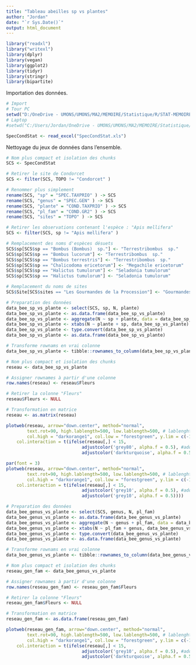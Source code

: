 ```yaml
---
title: "Tableau abeilles sp vs plantes"
author: "Jordan"
date: "`r Sys.Date()`"
output: html_document
---
```


```r
library("readxl") 
library("writexl")
library(dplyr)
library(vegan)
library(ggplot2)
library(tidyr)
library(stringr)
library(bipartite)
```

Importation des données.
```r
# Import
# Tour PC
setwd("D:/OneDrive - UMONS/UMONS/MA2/MEMOIRE/Statistique/R/STAT-MEMOIRE/RAW")
# Laptop
#setwd("C:/Users/Jordan/OneDrive - UMONS/UMONS/MA2/MEMOIRE/Statistique/R/STAT-MEMOIRE/RAW2")

SpecCondStat <- read_excel("SpecCondStat.xls")

```

Nettoyage du jeux de données dans l'ensemble.
```r
# Nom plus compact et isolation des chunks
SCS <- SpecCondStat

# Retirer le site de Condorcet
SCS <- filter(SCS, TOPO != "Condorcet" )

# Renommer plus simplement
rename(SCS, "sp" = "SPEC.TAXPRIO" ) -> SCS
rename(SCS, "genus" = "SPEC.GEN" ) -> SCS
rename(SCS, "plante" = "COND.TAXPRIO" ) -> SCS
rename(SCS, "pl_fam" = "COND.GR2" ) -> SCS
rename(SCS, "sites" = "TOPO" ) -> SCS

# Retirer les observations contenant l'espèce : "Apis mellifera"
SCS <- filter(SCS, sp != "Apis mellifera" )

# Remplacement des noms d'espèces désuets
SCS$sp[SCS$sp == "Bombus (Bombus)  sp."] <- "Terrestribombus  sp."
SCS$sp[SCS$sp == "Bombus lucorum"] <- "Terrestribombus  sp."
SCS$sp[SCS$sp == "Bombus terrestris"] <- "Terrestribombus  sp."
SCS$sp[SCS$sp == "Chalicodoma ericetorum"] <- "Megachile ericetorum"
SCS$sp[SCS$sp == "Halictus tumulorum"] <- "Seladonia tumulorum"
SCS$sp[SCS$sp == "Halictus tumulorum"] <- "Seladonia tumulorum"

# Remplacement du noms de sites
SCS$Site[SCS$sites == "Les Gourmandes de la Procession"] <- "Gourmandes"
```

```r
# Preparation des données
data_bee_sp_vs_plante <- select(SCS, sp, N, plante)
data_bee_sp_vs_plante <- as.data.frame(data_bee_sp_vs_plante)
data_bee_sp_vs_plante <- aggregate(N ~ sp + plante, data = data_bee_sp_vs_plante, sum)
data_bee_sp_vs_plante <- xtabs(N ~ plante + sp, data_bee_sp_vs_plante)
data_bee_sp_vs_plante <- type.convert(data_bee_sp_vs_plante)
data_bee_sp_vs_plante <- as.data.frame(data_bee_sp_vs_plante)

# Transforme rownams en vrai colonne
data_bee_sp_vs_plante <- tibble::rownames_to_column(data_bee_sp_vs_plante, "Fleurs")
```


```r
# Nom plus compact et isolation des chunks
reseau <- data_bee_sp_vs_plante

# Assigner rownames à partir d'une colonne
row.names(reseau) <- reseau$Fleurs

# Retirer la colonne "Fleurs"
reseau$Fleurs <- NULL

# Transformation en matrice
reseau <- as.matrix(reseau)
```

```r
plotweb(reseau, arrow="down.center", method="normal", 
        text.rot=90, high.lablength=500, low.lablength=500, # lablenght = nbr caractère limité
        col.high = "darkorange1", col.low = "forestgreen", y.lim = c(-1.5, 4),
    col.interaction = t(ifelse(reseau[,] < 15,
                             adjustcolor('grey80', alpha.f = 0.5), #add alpha to colors
                             adjustcolor('darkturquoise', alpha.f = 0.5)))) 
```

```r
par(font = 3)
plotweb(reseau, arrow="down.center", method="normal", 
        text.rot=90, high.lablength=500, low.lablength=500, # lablenght = nbr caractère limité
        col.high = "darkorange1", col.low = "forestgreen", y.lim = c(-1.5, 4),bor.col.interaction = NA, #remove the black border color
    col.interaction = t(ifelse(reseau[,] < 15,
                             adjustcolor('grey10', alpha.f = 0.5), #add alpha to colors
                             adjustcolor('grey10', alpha.f = 0.5)))) 
```



```r
# Preparation des données
data_bee_genus_vs_plante <- select(SCS, genus, N, pl_fam)
data_bee_genus_vs_plante <- as.data.frame(data_bee_genus_vs_plante)
data_bee_genus_vs_plante <- aggregate(N ~ genus + pl_fam, data = data_bee_genus_vs_plante, sum)
data_bee_genus_vs_plante <- xtabs(N ~ pl_fam + genus, data_bee_genus_vs_plante)
data_bee_genus_vs_plante <- type.convert(data_bee_genus_vs_plante)
data_bee_genus_vs_plante <- as.data.frame(data_bee_genus_vs_plante)

# Transforme rownams en vrai colonne
data_bee_genus_vs_plante <- tibble::rownames_to_column(data_bee_genus_vs_plante, "Fleurs")
```

```r
# Nom plus compact et isolation des chunks
reseau_gen_fam <- data_bee_genus_vs_plante

# Assigner rownames à partir d'une colonne
row.names(reseau_gen_fam) <- reseau_gen_fam$Fleurs

# Retirer la colonne "Fleurs"
reseau_gen_fam$Fleurs <- NULL

# Transformation en matrice
reseau_gen_fam <- as.data.frame(reseau_gen_fam)

```


```r
plotweb(reseau_gen_fam, arrow="down.center", method="normal", 
        text.rot=90, high.lablength=500, low.lablength=500, # lablenght = nbr caractère limité
        col.high = "darkorange1", col.low = "forestgreen", y.lim = c(-1.5, 4),bor.col.interaction = NA, #remove the black border color
    col.interaction = t(ifelse(reseau[,] < 15,
                             adjustcolor('grey10', alpha.f = 0.5), #add alpha to colors
                             adjustcolor('darkturquoise', alpha.f = 0.5)))) 
```
